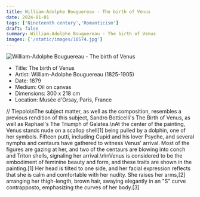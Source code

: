 ```yaml
---
title: William-Adolphe Bouguereau - The birth of Venus
date: 2024-01-01
tags: ['Nineteenth century','Romanticism']
draft: false
summary: William-Adolphe Bouguereau - The birth of Venus
images: ['/static/images/10574.jpg']
---
```


![William-Adolphe Bouguereau - The birth of Venus](/static/images/10574.jpg)

* Title: The birth of Venus
* Artist: William-Adolphe Bouguereau (1825-1905)
* Date: 1879
* Medium: Oil on canvas
* Dimensions: 300 x 218 cm
* Location: Musée d'Orsay, Paris, France

// Tiepolo\nThe subject matter, as well as the composition, resembles a previous rendition of this subject, Sandro Botticelli's The Birth of Venus, as well as Raphael's The Triumph of Galatea.\nAt the center of the painting, Venus stands nude on a scallop shell[1] being pulled by a dolphin, one of her symbols. Fifteen putti, including Cupid and his lover Psyche, and several nymphs and centaurs have gathered to witness Venus' arrival. Most of the figures are gazing at her, and two of the centaurs are blowing into conch and Triton shells, signaling her arrival.\n\nVenus is considered to be the embodiment of feminine beauty and form, and these traits are shown in the painting.[1] Her head is tilted to one side, and her facial expression reflects that she is calm and comfortable with her nudity. She raises her arms,[2] arranging her thigh-length, brown hair, swaying elegantly in an \"S\" curve contrapposto, emphasizing the curves of her body.[3]
